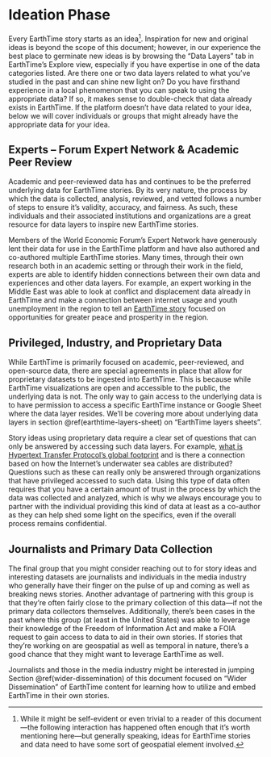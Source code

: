 # Ideation Phase

Every EarthTime story starts as an idea^[  While it might be self-evident or even trivial to a reader of this document—the following interaction has happened often enough that it’s worth mentioning here—but generally speaking, ideas for EarthTime stories and data need to have some sort of geospatial element involved.]. Inspiration for new and original ideas is beyond the scope of this document; however, in our experience the best place to germinate new ideas is by browsing the “Data Layers” tab in EarthTime’s Explore view, especially if you have expertise in one of the data categories listed. Are there one or two data layers related to what you’ve studied in the past and can shine new light on? Do you have firsthand experience in a local phenomenon that you can speak to using the appropriate data? If so, it makes sense to double-check that data already exists in EarthTime. If the platform doesn’t have data related to your idea, below we will cover individuals or groups that might already have the appropriate data for your idea. 

## Experts – Forum Expert Network & Academic Peer Review

Academic and peer-reviewed data has and continues to be the preferred underlying data for EarthTime stories. By its very nature, the process by which the data is collected, analysis, reviewed, and vetted follows a number of steps to ensure it’s validity, accuracy, and fairness. As such, these individuals and their associated institutions and organizations are a great resource for data layers to inspire new EarthTime stories.

Members of the World Economic Forum’s Expert Network have generously lent their data for use in the EarthTime platform and have also authored and co-authored multiple EarthTime stories. Many times, through their own research both in an academic setting or through their work in the field, experts are able to identify hidden connections between their own data and experiences and other data layers. For example, an expert working in the Middle East was able to  look at conflict and displacement data already in EarthTime and make a connection between internet usage and youth unemployment in the region to tell an [EarthTime story](https://wef-prod.earthtime.org/m/stories/the_big_picture_on_peace_and_conflict_in_the_middle_east) focused on opportunities for greater peace and prosperity in the region.

## Privileged, Industry, and Proprietary Data

While EarthTime is primarily focused on academic, peer-reviewed, and open-source data, there are special agreements in place that allow for proprietary datasets to be ingested into EarthTime. This is because while EarthTime visualizations are open and accessible to the public, the underlying data is not. The only way to gain access to the underlying data is to have permission to access a specific EarthTime instance or Google Sheet where the data layer resides. We’ll be covering more about underlying data layers in section \@ref(earthtime-layers-sheet) on “EarthTime layers sheets”.

Story ideas using proprietary data require a clear set of questions that can only be answered by accessing such data layers. For example, [what is Hypertext Transfer Protocol’s global footprint](https://earthtime.org/stories/the_good_and_bad_of_globalisation#waypointIdx=11) and is there a connection based on how the Internet’s underwater sea cables are distributed? Questions such as these can really only be answered through organizations that have privileged accessed to such data. Using this type of data often requires that you have a certain amount of trust in the process by which the data was collected and analyzed, which is why we always encourage you to partner with the individual providing this kind of data at least as a co-author as they can help shed some light on the specifics, even if the overall process remains confidential.

## Journalists and Primary Data Collection

The final group that you might consider reaching out to for story ideas and interesting datasets are journalists and individuals in the media industry who generally have their finger on the pulse of up and coming as well as breaking news stories. Another advantage of partnering with this group is that they’re often fairly close to the primary collection of this data—if not the primary data collectors themselves. Additionally, there’s been cases in the past where this group (at least in the United States) was able to leverage their knowledge of the Freedom of Information Act and make a FOIA request to gain access to data to aid in their own stories. If stories that they’re working on are geospatial as well as temporal in nature, there’s a good chance that they might want to leverage EarthTime as well.

Journalists and those in the media industry might be interested in jumping Section \@ref(wider-dissemination) of this document focused on “Wider Dissemination” of EarthTime content for learning how to utilize and embed EarthTime in their own stories.